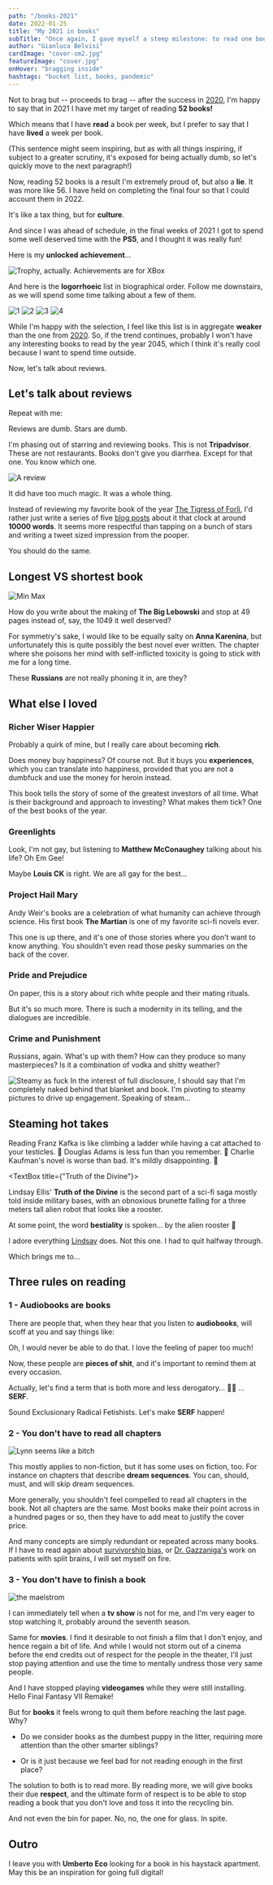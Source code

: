 ```yaml
---
path: "/books-2021"
date: 2022-01-25
title: "My 2021 in books"
subTitle: "Once again, I gave myself a steep milestone: to read one book per week"
author: "Gianluca Belvisi"
cardImage: "cover-sm2.jpg"
featureImage: "cover.jpg"
onHover: "bragging inside"
hashtags: "bucket list, books, pandemic"
---
```



Not to brag but -- proceeds to brag -- after the success in [2020](/books-2020), I'm happy to say that in 2021 I have met my target of reading **52 books!**

Which means that I have **read** a book per week, but I prefer to say that I have **lived** a week per book.

(This sentence might seem inspiring, but as with all things inspiring, if subject to a greater scrutiny, it's exposed for being actually dumb, so let's quickly move to the next paragraph!)

Now, reading 52 books is a result I'm extremely proud of, but also a **lie**. It was more like 56. I have held on completing the final four so that I could account them in 2022.

It's like a tax thing, but for **culture**.

And since I was ahead of schedule, in the final weeks of 2021 I got to spend some well deserved time with the **PS5**, and I thought it was really fun!

Here is my **unlocked achievement**...

![Trophy, actually. Achievements are for XBox](top.jpg)

And here is the **logorrhoeic** list in biographical order. Follow me downstairs, as we will spend some time talking about a few of them.

![1](1.jpg)
![2](2.jpg)
![3](3.jpg)
![4](4_.jpg)

While I'm happy with the selection, I feel like this list is in aggregate **weaker** than the one from [2020](books-2020). So, if the trend continues, probably I won't have any interesting books to read by the year 2045, which I think it's really cool because I want to spend time outside.

Now, let's talk about reviews.

## Let's talk about reviews

Repeat with me:

<Pony>Reviews are dumb. Stars are dumb.</Pony>

I'm phasing out of starring and reviewing books. This is not **Tripadvisor**. These are not restaurants. Books don't give you diarrhea. Except for that one. You know which one.

![A review](hp.jpg)

<FigureLabel>
    It did have too much magic. It was a whole thing.
</FigureLabel>

Instead of reviewing my favorite book of the year [The Tigress of Forlì](https://www.bookdepository.com/Tigress-Forlì-Elizabeth-Lev/9780547844169), I'd rather just write a series of five [blog posts](/caterina-sforza-1) about it that clock at around **10000 words**. It seems more respectful than tapping on a bunch of stars and writing a tweet sized impression from the pooper.

You should do the same.

## Longest VS shortest book

![Min Max](minmax.jpg)

How do you write about the making of **The Big Lebowski** and stop at 49 pages instead of, say, the 1049 it well deserved?

For symmetry's sake, I would like to be equally salty on **Anna Karenina**, but unfortunately this is quite possibly the best novel ever written. The chapter where she poisons her mind with self-inflicted toxicity is going to stick with me for a long time.

These **Russians** are not really phoning it in, are they?


## What else I loved

### Richer Wiser Happier

<ThreeColumns>
    <Richer/>
    <Col23>
        <p>
            Probably a quirk of mine, but I really care about becoming <strong>rich</strong>.
        </p>
        <p>
            Does money buy happiness? Of course not. But it buys you <strong>experiences</strong>, which you can translate into happiness, provided that you are not a dumbfuck and use the money for heroin instead.
        </p>
        <p>
            This book tells the story of some of the greatest investors of all time. What is their background and approach to investing? What makes them tick? One of the best books of the year.
        </p>
    </Col23>
</ThreeColumns>

### Greenlights

<ThreeColumns>
    <Greenlights/>
    <Col23>
        <p>
            Look, I'm not gay, but listening to <strong>Matthew McConaughey</strong> talking about his life? Oh Em Gee!
        </p>
        <p>
            Maybe <strong>Louis CK</strong> is right. We are all gay for the best...
            <YouTubeAudio url="https://youtu.be/EdffVf678as?start=100"/>
        </p>
    </Col23>
</ThreeColumns>

### Project Hail Mary

<ThreeColumns>
    <Hailmary/>
    <Col23>
        <p>
            Andy Weir's books are a celebration of what humanity can achieve through science. His first book <strong>The Martian</strong> is one of my favorite sci-fi novels ever.
        </p>
        <p>
            This one is up there, and it's one of those stories where you don't want to know anything. You shouldn't even read those pesky summaries on the back of the cover.
        </p>
    </Col23>
</ThreeColumns>

### Pride and Prejudice

<ThreeColumns>
    <Pride/>
    <Col23>
        <p>
            On paper, this is a story about rich white people and their mating rituals.
        </p>
        <p>
            But it's so much more. There is such a modernity in its telling, and the dialogues are incredible.
        </p>
    </Col23>
</ThreeColumns>

### Crime and Punishment

<ThreeColumns>
    <Crime/>
    <Col23>
        <p>
            Russians, again. What's up with them? How can they produce so many masterpieces? Is it a combination of vodka and shitty weather?
        </p>
    </Col23>
</ThreeColumns>


![Steamy as fuck](steam.jpg)
<FigureLabel>
    In the interest of full disclosure, I should say that I'm completely naked behind that blanket and book. I'm pivoting to steamy pictures to drive up engagement. Speaking of steam...
</FigureLabel>


## Steaming hot takes

<Pony>
    Reading Franz Kafka is like climbing a ladder while having a cat attached to your testicles. 🦄
</Pony>

<Pony>
    Douglas Adams is less fun than you remember. 🦄
</Pony>

<Pony>
    Charlie Kaufman's novel is worse than bad. It's mildly disappointing. 🦄
</Pony>

<TextBox title={"Truth of the Divine"}>
    <ThreeColumns>
        <Truth/>
        <Col23>
            <p>
                Lindsay Ellis' <strong>Truth of the Divine</strong> is the second part of a sci-fi saga mostly told inside military bases, with an obnoxious brunette falling for a three meters tall alien robot that looks like a rooster.
            </p>
            <p>
                At some point, the word <strong>bestiality</strong> is spoken... by the alien rooster 🤭
            </p>
            <p>
                I adore everything <a href="https://www.youtube.com/channel/UCG1h-Wqjtwz7uUANw6gazRw>Lindsay" target="_blank">Lindsay</a> does. Not this one. I had to quit halfway through.
            </p>
            <p>
                Which brings me to...
            </p>
        </Col23>
    </ThreeColumns>
</TextBox>

## Three rules on reading

### 1 - Audiobooks are books

There are people that, when they hear that you listen to **audiobooks**, will scoff at you and say things like:

<Pony>Oh, I would never be able to do that. I love the feeling of paper too much!</Pony>

Now, these people are **pieces of shit**, and it's important to remind them at every occasion.

Actually, let's find a term that is both more and less derogatory... 🤔💭 ... **SERF**.

Sound Exclusionary Radical Fetishists. Let's make **SERF** happen!

### 2 - You don't have to read all chapters

![Lynn seems like a bitch](chapter.jpg)

This mostly applies to non-fiction, but it has some uses on fiction, too. For instance on chapters that describe **dream sequences**. You can, should, must, and will skip dream sequences.

More generally, you shouldn't feel compelled to read all chapters in the book. Not all chapters are the same. Most books make their point across in a hundred pages or so, then they have to add meat to justify the cover price.

And many concepts are simply redundant or repeated across many books. If I have to read again about [survivorship bias](https://en.wikipedia.org/wiki/Survivorship_bias), or [Dr. Gazzaniga's](https://www.nature.com/articles/483260a) work on patients with split brains, I will set myself on fire.

### 3 - You don't have to finish a book

![the maelstrom](pile.jpg)

I can immediately tell when a **tv show** is not for me, and I'm very eager to stop watching it, probably around the seventh season.

Same for **movies**. I find it desirable to not finish a film that I don't enjoy, and hence regain a bit of life. And while I would not storm out of a cinema before the end credits out of respect for the people in the theater, I'll just stop paying attention and use the time to mentally undress those very same people.

And I have stopped playing **videogames** while they were still installing. Hello Final Fantasy VII Remake!

But for **books** it feels wrong to quit them before reaching the last page. Why?

* Do we consider books as the dumbest puppy in the litter, requiring more attention than the other smarter siblings?

* Or is it just because we feel bad for not reading enough in the first place?

The solution to both is to read more. By reading more, we will give books their due **respect**, and the ultimate form of respect is to be able to stop reading a book that you don't love and toss it into the recycling bin.

And not even the bin for paper. No, no, the one for glass. In spite.

## Outro

I leave you with **Umberto Eco** looking for a book in his haystack apartment. May this be an inspiration for going full digital!

<YouTube source="UoEuvgT1wBs"/>

